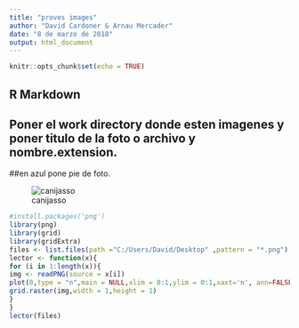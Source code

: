 ```yaml
---
title: "proves images"
author: "David Cardoner & Arnau Mercader"
date: "8 de marzo de 2018"
output: html_document
---
```


```r
knitr::opts_chunk$set(echo = TRUE)
```

## R Markdown
## Poner el work directory donde esten imagenes y poner titulo de la foto o archivo y nombre.extension.
##en azul pone pie de foto.

![canijasso](top_gr_6567-1.jpg)

```r
#install.packages('png')
library(png)
library(grid)
library(gridExtra)
files <- list.files(path ="C:/Users/David/Desktop" ,pattern = "*.png")
lector <- function(x){
for (i in 1:length(x)){
img <- readPNG(source = x[i])
plot(0,type = "n",main = NULL,xlim = 0:1,ylim = 0:1,xaxt='n', ann=FALSE, yaxt='n')
grid.raster(img,width = 1,height = 1)
}
}
lector(files)
```

